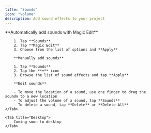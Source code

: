 ```yaml
---
title: "Sounds"
icon: "volume"
description: Add sound effects to your project
---
```


<Tabs>
    <Tab title="iOS">
        **Automatically add sounds with Magic Edit**

        1. Tap **Sounds**
        2. Tap **Magic Edit**
        3. Choose from the list of options and **Apply**

        **Manually add sounds**

        1. Tap **Sounds**
        2. Tap the **+** icon
        3. Browse the list of sound effects and tap **Apply**

        **Edit sounds**

        - To move the location of a sound, use one finger to drag the soundn to a new location
        - To adjust the volume of a sound, tap **Sounds**
        - To delete a sound, tap **Delete** or **Delete All**
    </Tab>

    <Tab title="Desktop">
        Coming soon to desktop
    </Tab>
</Tabs>
